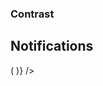 
<PageTitle src="components/Form/Radio" title="RadioGroup" />
<Subtitle />
<Description />
<Primary />
<ArgsTable story={PRIMARY_STORY} />
<Stories />

### Contrast

<Canvas contrast>
  <ThemeWrapper>
    <FormComponentDemo initialValue="one" property="value" type="radio">
      <RadioGroup contrast legend="Super fantastic label" radios={radios} value="one" />
    </FormComponentDemo>
  </ThemeWrapper>
</Canvas>

## Notifications

<Canvas>
  <Looper
    list={['success', 'danger', 'warning', 'primary', 'neutral']}
    render={level => (
      <Rhythm grouped mb={4}>
        <FormComponentDemo initialValue="one" property="value" type="radio">
          <NotifiedRadioGroup
            layout="inline"
            legend="Super fantastic legend"
            level={level}
            notification={`This is an example ${level} notification.`}
            onChange={action('changed')}
            radios={radios}
            value="one"
          />
        </FormComponentDemo>
      </Rhythm>
    )}
  />
</Canvas>
